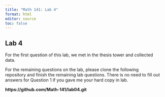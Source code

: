 ```yaml
---
title: "Math 141: Lab 4"
format: html
editor: source
toc: false
---
```



## Lab 4

For the first question of this lab, we met in the thesis tower and collected data. 

For the remaining questions on the lab, please clone the following repository and finish the remaining lab questions. There is no need to fill out answers for Question 1 if you gave me your hard copy in lab. 

**https://github.com/Math-141/lab04.git**

